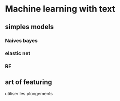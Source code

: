 # Machine learning with text

## simples models


### Naives bayes

### elastic net

### RF

## art of featuring

utiliser les plongements



